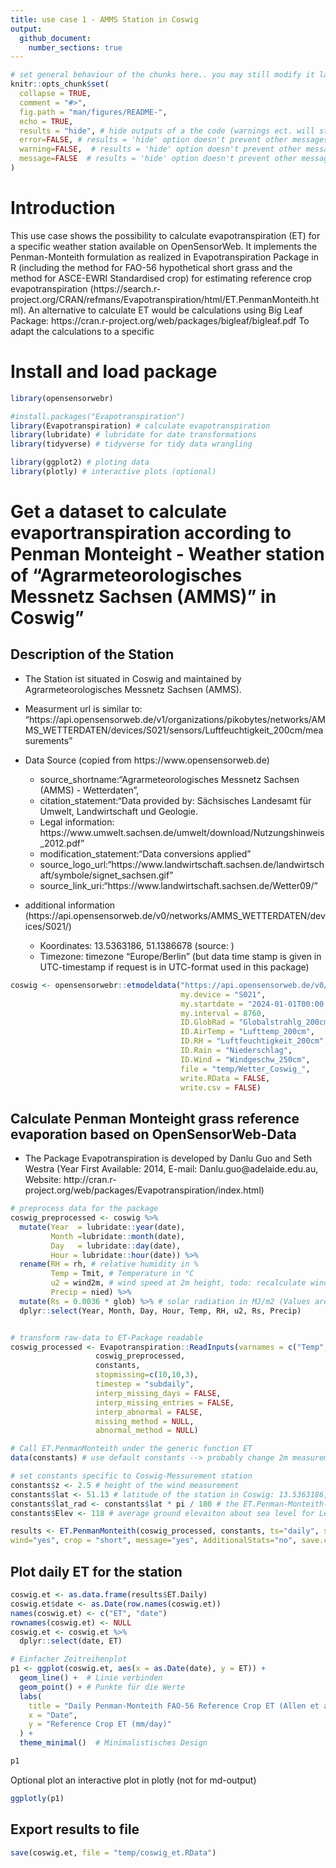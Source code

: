 ```yaml
---
title: use case 1 - AMMS Station in Coswig
output:
  github_document:
    number_sections: true
---
```


<!-- README.md is generated from README.Rmd. Please edit that file -->

```r
# set general behaviour of the chunks here.. you may still modify it later in the chunks
knitr::opts_chunk$set(
  collapse = TRUE,
  comment = "#>",
  fig.path = "man/figures/README-",
  echo = TRUE, 
  results = "hide", # hide outputs of a the code (warnings ect. will still be printed; comand to unable in individual chunks: results="markup")
  error=FALSE, # results = 'hide' option doesn't prevent other messages to be printed. To hide them like this, they will still be printed to console
  warning=FALSE,  # results = 'hide' option doesn't prevent other messages to be printed. To hide them like this, they will still be printed to console
  message=FALSE  # results = 'hide' option doesn't prevent other messages to be printed. To hide them like this, they will still be printed to console
)
```

# Introduction
This use case shows the possibility to calculate evapotranspiration (ET) for a specific weather station available on OpenSensorWeb. It implements the Penman-Monteith formulation as realized in Evapotranspiration Package in R (including the method for FAO-56 hypothetical short grass and the method for ASCE-EWRI Standardised crop) for estimating reference crop evapotranspiration (https://search.r-project.org/CRAN/refmans/Evapotranspiration/html/ET.PenmanMonteith.html). 
An alternative to calculate ET would be calculations using Big Leaf Package: https://cran.r-project.org/web/packages/bigleaf/bigleaf.pdf
To adapt the calculations to a specific 

# Install and load package
```r
library(opensensorwebr)

#install.packages("Evapotranspiration")
library(Evapotranspiration) # calculate evapotranspiration
library(lubridate) # lubridate for date transformations
library(tidyverse) # tidyverse for tidy data wrangling

library(ggplot2) # ploting data
library(plotly) # interactive plots (optional)
```

# Get a dataset to calculate evaportranspiration according to Penman Monteight - Weather station of "Agrarmeteorologisches Messnetz Sachsen (AMMS)" in Coswig"

## Description of the Station
- The Station ist situated in Coswig and maintained by Agrarmeteorologisches Messnetz Sachsen (AMMS). 
- Measurment url is similar to: "https://api.opensensorweb.de/v1/organizations/pikobytes/networks/AMMS_WETTERDATEN/devices/S021/sensors/Luftfeuchtigkeit_200cm/measurements"

- Data Source (copied from https://www.opensensorweb.de)
    - source_shortname:"Agrarmeteorologisches Messnetz Sachsen (AMMS) - Wetterdaten",
    - citation_statement:"Data provided by: Sächsisches Landesamt für Umwelt, Landwirtschaft und Geologie. 
    - Legal information: https://www.umwelt.sachsen.de/umwelt/download/Nutzungshinweis_2012.pdf"
    - modification_statement:"Data conversions applied"
    - source_logo_url:"https://www.landwirtschaft.sachsen.de/landwirtschaft/symbole/signet_sachsen.gif"
    - source_link_uri:"https://www.landwirtschaft.sachsen.de/Wetter09/"

- additional information (https://api.opensensorweb.de/v0/networks/AMMS_WETTERDATEN/devices/S021/)
    - Koordinates: 13.5363186, 51.1386678 (source:  )
    - Timezone: timezone	"Europe/Berlin" (but data time stamp is given in UTC-timestamp if request is in UTC-format used in this package)

```r
coswig <- opensensorwebr::etmodeldata("https://api.opensensorweb.de/v0/networks/AMMS_WETTERDATEN",
                                      my.device = "S021",
                                      my.startdate = "2024-01-01T00:00:00Z",
                                      my.interval = 8760,
                                      ID.GlobRad = "Globalstrahlg_200cm",
                                      ID.AirTemp = "Lufttemp_200cm",
                                      ID.RH = "Luftfeuchtigkeit_200cm",
                                      ID.Rain = "Niederschlag",
                                      ID.Wind = "Windgeschw_250cm",
                                      file = "temp/Wetter_Coswig_",
                                      write.RData = FALSE,
                                      write.csv = FALSE)
```

## Calculate Penman Monteight grass reference evaporation based on OpenSensorWeb-Data

- The Package Evapotranspiration is developed by Danlu Guo and Seth Westra (Year First Available: 2014, E-mail: Danlu.guo@adelaide.edu.au, 
Website: http://cran.r-project.org/web/packages/Evapotranspiration/index.html)

```r
# preprocess data for the package
coswig_preprocessed <- coswig %>%
  mutate(Year  = lubridate::year(date),
         Month =lubridate::month(date),
         Day   = lubridate::day(date),
         Hour = lubridate::hour(date)) %>%
  rename(RH = rh, # relative humidity in %
         Temp = Tmit, # Temperature in °C
         u2 = wind2m, # wind speed at 2m height, todo: recalculate windspeed from 2.5m to 2m
         Precip = nied) %>%
  mutate(Rs = 0.0036 * glob) %>% # solar radiation in MJ/m2 (Values are given as hourly W/m2, 1Ws = 1J --> 1Wh = 3600J = 0.0036 MJ)
  dplyr::select(Year, Month, Day, Hour, Temp, RH, u2, Rs, Precip)


# transform raw-data to ET-Package readable
coswig_processed <- Evapotranspiration::ReadInputs(varnames = c("Temp","RH","u2","Rs","Precip"),
                   coswig_preprocessed, 
                   constants, 
                   stopmissing=c(10,10,3),
                   timestep = "subdaily",
                   interp_missing_days = FALSE, 
                   interp_missing_entries = FALSE, 
                   interp_abnormal = FALSE, 
                   missing_method = NULL, 
                   abnormal_method = NULL)

# Call ET.PenmanMonteith under the generic function ET
data(constants) # use default constants --> probably change 2m measurement to 2.5m windmeasurment height

# set constants specific to Coswig-Messurement station
constants$z <- 2.5 # height of the wind measurement
constants$lat <- 51.13 # latitude of the station in Coswig: 13.5363186, 51.1386678
constants$lat_rad <- constants$lat * pi / 180 # the ET.Penman-Monteith-Formulation in Evaporation-Package needs the latitude in lat_rad
constants$Elev <- 118 # average ground elevaiton about sea level for Leipzig 

results <- ET.PenmanMonteith(coswig_processed, constants, ts="daily", solar="data",
wind="yes", crop = "short", message="yes", AdditionalStats="no", save.csv="no")
```

## Plot daily ET for the station
```r
coswig.et <- as.data.frame(results$ET.Daily)
coswig.et$date <- as.Date(row.names(coswig.et))
names(coswig.et) <- c("ET", "date")
rownames(coswig.et) <- NULL
coswig.et <- coswig.et %>%
  dplyr::select(date, ET)

# Einfacher Zeitreihenplot
p1 <- ggplot(coswig.et, aes(x = as.Date(date), y = ET)) +
  geom_line() +  # Linie verbinden
  geom_point() + # Punkte für die Werte
  labs(
    title = "Daily Penman-Monteith FAO-56 Reference Crop ET (Allen et al., 1998, Equation 6)",
    x = "Date",
    y = "Reference Crop ET (mm/day)"
  ) +
  theme_minimal()  # Minimalistisches Design

p1
```

Optional plot an interactive plot in plotly (not for md-output)
```r
ggplotly(p1)
```

## Export results to file
```r
save(coswig.et, file = "temp/coswig_et.RData")
```

